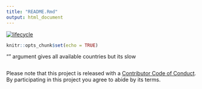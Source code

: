 ```yaml
---
title: "README.Rmd"
output: html_document
---
```


 [![lifecycle](https://img.shields.io/badge/lifecycle-experimental-orange.svg)](https://www.tidyverse.org/lifecycle/#experimental)
 
```r
knitr::opts_chunk$set(echo = TRUE)
```


"" argument gives all available countries but its slow 

```r



```

Please note that this project is released with a [Contributor Code of Conduct](CODE_OF_CONDUCT.md).
  By participating in this project you agree to abide by its terms.
